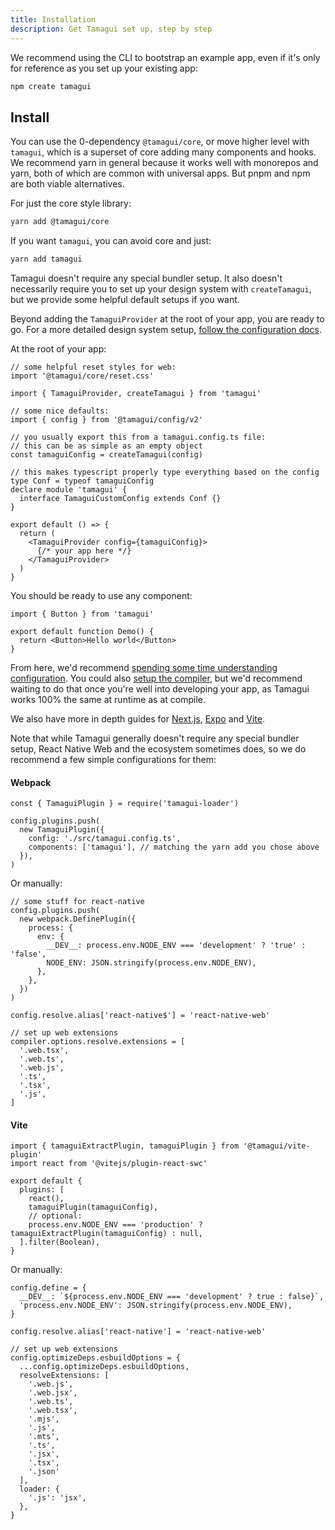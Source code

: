 ```yaml
---
title: Installation
description: Get Tamagui set up, step by step
---
```


We recommend using the CLI to bootstrap an example app, even if it's only for reference as you set up your existing app:

```bash
npm create tamagui
```

## Install

You can use the 0-dependency `@tamagui/core`, or move higher level with `tamagui`, which is a superset of core adding many components and hooks. We recommend yarn in general because it works well with monorepos and yarn, both of which are common with universal apps. But pnpm and npm are both viable alternatives.

For just the core style library:

```bash
yarn add @tamagui/core
```

If you want `tamagui`, you can avoid core and just:

```bash
yarn add tamagui
```

Tamagui doesn't require any special bundler setup. It also doesn't necessarily require you to set up your design system with `createTamagui`, but we provide some helpful default setups if you want.

Beyond adding the `TamaguiProvider` at the root of your app, you are ready to go. For a more detailed design system setup, [follow the configuration docs](/docs/core/configuration).

At the root of your app:

```tsx
// some helpful reset styles for web:
import '@tamagui/core/reset.css'

import { TamaguiProvider, createTamagui } from 'tamagui'

// some nice defaults:
import { config } from '@tamagui/config/v2'

// you usually export this from a tamagui.config.ts file:
// this can be as simple as an empty object
const tamaguiConfig = createTamagui(config)

// this makes typescript properly type everything based on the config
type Conf = typeof tamaguiConfig
declare module 'tamagui' {
  interface TamaguiCustomConfig extends Conf {}
}

export default () => {
  return (
    <TamaguiProvider config={tamaguiConfig}>
      {/* your app here */}
    </TamaguiProvider>
  )
}
```

You should be ready to use any component:

<Preview>
  <DemoButton />
</Preview>

```tsx class=preview line=5
import { Button } from 'tamagui'

export default function Demo() {
  return <Button>Hello world</Button>
}
```

From here, we'd recommend [spending some time understanding configuration](/docs/core/configuration). You could also [setup the compiler](/docs/intro/compiler-install), but we'd recommend waiting to do that once you're well into developing your app, as Tamagui works 100% the same at runtime as at compile.

We also have more in depth guides for [Next.js](http://localhost:5005/docs/guides/next-js), [Expo](http://localhost:5005/docs/guides/expo) and [Vite](http://localhost:5005/docs/guides/vite).

Note that while Tamagui generally doesn't require any special bundler setup, React Native Web and the ecosystem sometimes does, so we do recommend a few simple configurations for them:

#### Webpack

```tsx
const { TamaguiPlugin } = require('tamagui-loader')

config.plugins.push(
  new TamaguiPlugin({
    config: './src/tamagui.config.ts',
    components: ['tamagui'], // matching the yarn add you chose above
  }),
)
```

Or manually:

```tsx
// some stuff for react-native
config.plugins.push(
  new webpack.DefinePlugin({
    process: {
      env: {
        __DEV__: process.env.NODE_ENV === 'development' ? 'true' : 'false',
        NODE_ENV: JSON.stringify(process.env.NODE_ENV),
      },
    },
  })
)

config.resolve.alias['react-native$'] = 'react-native-web'

// set up web extensions
compiler.options.resolve.extensions = [
  '.web.tsx',
  '.web.ts',
  '.web.js',
  '.ts',
  '.tsx',
  '.js',
]
```

#### Vite

```tsx
import { tamaguiExtractPlugin, tamaguiPlugin } from '@tamagui/vite-plugin'
import react from '@vitejs/plugin-react-swc'

export default {
  plugins: [
    react(),
    tamaguiPlugin(tamaguiConfig),
    // optional:
    process.env.NODE_ENV === 'production' ? tamaguiExtractPlugin(tamaguiConfig) : null,
  ].filter(Boolean),
}
```

Or manually:

```tsx
config.define = {
  __DEV__: `${process.env.NODE_ENV === 'development' ? true : false}`,
  'process.env.NODE_ENV': JSON.stringify(process.env.NODE_ENV),
}

config.resolve.alias['react-native'] = 'react-native-web'

// set up web extensions
config.optimizeDeps.esbuildOptions = {
  ...config.optimizeDeps.esbuildOptions,
  resolveExtensions: [
    '.web.js',
    '.web.jsx',
    '.web.ts',
    '.web.tsx',
    '.mjs',
    '.js',
    '.mts',
    '.ts',
    '.jsx',
    '.tsx',
    '.json'
  ],
  loader: {
    '.js': 'jsx',
  },
}
```
